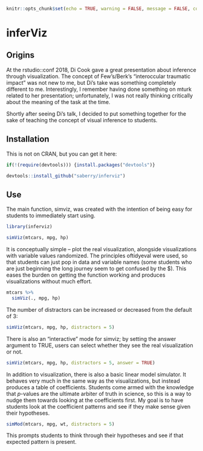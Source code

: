 
```r
knitr::opts_chunk$set(echo = TRUE, warning = FALSE, message = FALSE, comment = "")
```

# inferViz

## Origins

At the rstudio::conf 2018, Di Cook gave a great presentation about inference through visualization. The concept of Few's/Berk's "interoccular traumatic impact" was not new to me, but Di's take was something completely different to me. Interestingly, I remember having done something on mturk related to her presentation; unfortunately, I was not really thinking critically about the meaning of the task at the time.

Shortly after seeing Di's talk, I decided to put something together for the sake of teaching the concept of visual inference to students. 

## Installation

This is not on CRAN, but you can get it here:

```r
if(!(require(devtools))) {install.packages("devtools")}

devtools::install_github("saberry/inferviz")
```


## Use 

The main function, simviz, was created with the intention of being easy for students to immediately start using.

```r
library(inferviz)

simViz(mtcars, mpg, hp)
```

It is conceptually simple -- plot the real visualization, alongside visualizations with variable values randomized. The principles oftidyeval were used, so that students can just pop in data and variable names (some students who are just beginning the long journey seem to get confused by the \$). This eases the burden on getting the function working and produces visualizations without much effort. 

```r
mtcars %>% 
  simViz(., mpg, hp)
```

The number of distractors can be increased or decreased from the default of 3:

```r
simViz(mtcars, mpg, hp, distractors = 5)
```

There is also an "interactive" mode for simviz; by setting the answer argument to TRUE, users can select whether they see the real visualization or not. 

```r
simViz(mtcars, mpg, hp, distractors = 5, answer = TRUE)
```

In addition to visualization, there is also a basic linear model simulator. It behaves very much in the same way as the visualizations, but instead produces a table of coefficients. Students come armed with the knowledge that *p*-values are the ultimate arbiter of truth in science, so this is a way to nudge them towards looking at the coefficients first. My goal is to have students look at the coefficient patterns and see if they make sense given their hypotheses.

```r
simMod(mtcars, mpg, wt, distractors = 5)
```

This prompts students to think through their hypotheses and see if that expected pattern is present. 
